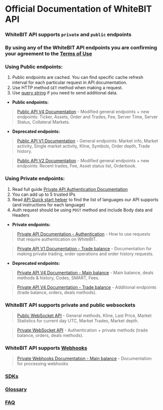 # Official Documentation of WhiteBIT API

### WhiteBIT API supports `private` and `public` endpoints

### By using any of the WhiteBIT API endpoints you are confirming your agreement to the [Terms of Use](https://whitebit.com/terms/api)

### Using Public endpoints:

1. Public endpoints are cached. You can find specific cache refresh interval for each particular request in API documentation.
2. Use HTTP method `GET` method when making a request.
3. Use [query string](https://en.wikipedia.org/wiki/Query_string) if you need to send additional data.

- **Public endpoints:**

> [Public API V4 Documentation](./public/http-v4) - Modified general endpoints + new endpoints: Ticker, Assets, Order and Trades, Fee, Server Time, Server Status, Collateral Markets.

- **Deprecated endpoints:**

> [Public API V1 Documentation](./public/http-v1) - General endpoints: Market info, Market activity, Single market activity, Kline, Symbols, Order depth, Trade history.

> [Public API V2 Documentation](./public/http-v2) - Modified general endpoints + new endpoints: Recent trades, Fee, Asset status list, Orderbook.

### Using Private endpoints:

1. Read full guide [Private API Authentication Documentation](./private/http-auth)
2. You can add up to 5 trusted IPs
3. Read [API Quick start helper](https://github.com/whitebit-exchange/api-quickstart) to find the list of languages our API supports (and instructions for each language)
4. Auth request should be using `POST` method and include Body data and Headers

- **Private endpoints:**

> [Private API Documentation - Authentication](./private/http-auth) - How to use requests that require authentication on WhiteBIT.

> [Private API V1 Documentation - Trade balance](./private/http-trade-v1) - Documentation for making private trading, order operations and order history requests.

- **Deprecated endpoints:**

> [Private API V4 Documentation - Main balance](./private/http-main-v4) - Main balance, deals methods & history, Codes, SMART, Fees.

> [Private API V4 Documentation - Trade balance](./private/http-trade-v4) - Additional endpoints (trade balance, orders, deals methods).

### WhiteBIT API supports private and public websockets

> [Public WebSocket API](./public/websocket) - General methods, Kline, Last Price, Market Statistics for current day UTC, Market Trades, Market depth.

> [Private WebSocket API](./private/websocket) - Authentication + private methods (trade balance, orders, deals methods).

### WhiteBIT API supports [**Webhooks**](./webhook/web-hook)

> [Private Webhooks Documentation - Main balance](./webhook/web-hook) - Documentation for processing webhooks

### [SDKs](./sdks)

### [Glossary](./glossary)

### [FAQ](./faq)
